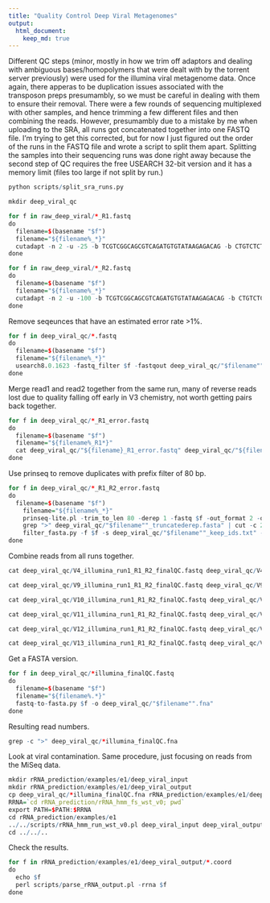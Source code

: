 ```yaml
---
title: "Quality Control Deep Viral Metagenomes"
output:
  html_document:
    keep_md: true
---
```


Different QC steps (minor, mostly in how we trim off adaptors and dealing with ambiguous bases/homopolymers that were dealt with by the torrent server previously) were used for the illumina viral metagenome data. Once again, there apperas to be duplication issues associated with the transposon preps presumambly, so we must be careful in dealing with them to ensure their removal. There were a few rounds of sequencing multiplexed with other samples, and hence trimming a few different files and then combining the reads. However, presumambly due to a mistake by me when uploading to the SRA, all runs got concatenated together into one FASTQ file. I'm trying to get this corrected, but for now I just figured out the order of the runs in the FASTQ file and wrote a script to split them apart. Splitting the samples into their sequencing runs was done right away because the second step of QC requires the free USEARCH 32-bit version and it has a memory limit (files too large if not split by run.)


```r
python scripts/split_sra_runs.py
```

```r
mkdir deep_viral_qc

for f in raw_deep_viral/*_R1.fastq
do
  filename=$(basename "$f")
  filename="${filename%_*}"
  cutadapt -n 2 -u -25 -b TCGTCGGCAGCGTCAGATGTGTATAAGAGACAG -b CTGTCTCTTATACACATCTGACGCTGCCGACGA -b GTCTCGTGGGCTCGGAGATGTGTATAAGAGACAG -b CTGTCTCTTATACACATCTCCGAGCCCACGAGAC -b AGATGTGTATAAGAGACAG -b CTGTCTCTTATACACATCT -o deep_viral_qc/"$filename""_R1_trim.fastq" $f
done

for f in raw_deep_viral/*_R2.fastq
do
  filename=$(basename "$f")
  filename="${filename%_*}"
  cutadapt -n 2 -u -100 -b TCGTCGGCAGCGTCAGATGTGTATAAGAGACAG -b CTGTCTCTTATACACATCTGACGCTGCCGACGA -b GTCTCGTGGGCTCGGAGATGTGTATAAGAGACAG -b CTGTCTCTTATACACATCTCCGAGCCCACGAGAC -b AGATGTGTATAAGAGACAG -b CTGTCTCTTATACACATCT -o deep_viral_qc/"$filename""_R2_trim.fastq" $f
done

```

Remove seqeunces that have an estimated error rate >1%.

```r
for f in deep_viral_qc/*.fastq
do
  filename=$(basename "$f")
  filename="${filename%_*}"
  usearch8.0.1623 -fastq_filter $f -fastqout deep_viral_qc/"$filename""_error.fastq" -fastq_maxns 1 -fastq_maxee_rate 0.01 -fastq_minlen 80
done
```

Merge read1 and read2 together from the same run, many of reverse reads lost due to quality falling off early in V3 chemistry, not worth getting pairs back together.

```r
for f in deep_viral_qc/*_R1_error.fastq
do
  filename=$(basename "$f")
  filename="${filename%_R1*}"
  cat deep_viral_qc/"${filename}_R1_error.fastq" deep_viral_qc/"${filename}_R2_error.fastq" > deep_viral_qc/"${filename}_R1_R2_error.fastq"
done
```

Use prinseq to remove duplicates with prefix filter of 80 bp.

```r
for f in deep_viral_qc/*_R1_R2_error.fastq
do
  filename=$(basename "$f")
	filename="${filename%_*}"
	prinseq-lite.pl -trim_to_len 80 -derep 1 -fastq $f -out_format 2 -out_good deep_viral_qc/"$filename""_truncatederep"
	grep ">" deep_viral_qc/"$filename""_truncatederep.fasta" | cut -c 2- > deep_viral_qc/"$filename""_keep_ids.txt"
	filter_fasta.py -f $f -s deep_viral_qc/"$filename""_keep_ids.txt" -o deep_viral_qc/"$filename""_finalQC.fastq"
done
```

Combine reads from all runs together.

```r
cat deep_viral_qc/V4_illumina_run1_R1_R2_finalQC.fastq deep_viral_qc/V4_illumina_run2_R1_R2_finalQC.fastq deep_viral_qc/V4_illumina_run4_R1_R2_finalQC.fastq > deep_viral_qc/V4_illumina_finalQC.fastq

cat deep_viral_qc/V9_illumina_run1_R1_R2_finalQC.fastq deep_viral_qc/V9_illumina_run2_R1_R2_finalQC.fastq deep_viral_qc/V9_illumina_run3_R1_R2_finalQC.fastq > deep_viral_qc/V9_illumina_finalQC.fastq

cat deep_viral_qc/V10_illumina_run1_R1_R2_finalQC.fastq deep_viral_qc/V10_illumina_run2_R1_R2_finalQC.fastq deep_viral_qc/V10_illumina_run3_R1_R2_finalQC.fastq deep_viral_qc/V10_illumina_run4_R1_R2_finalQC.fastq > deep_viral_qc/V10_illumina_finalQC.fastq

cat deep_viral_qc/V11_illumina_run1_R1_R2_finalQC.fastq deep_viral_qc/V11_illumina_run2_R1_R2_finalQC.fastq deep_viral_qc/V11_illumina_run4_R1_R2_finalQC.fastq > deep_viral_qc/V11_illumina_finalQC.fastq

cat deep_viral_qc/V12_illumina_run1_R1_R2_finalQC.fastq deep_viral_qc/V12_illumina_run2_R1_R2_finalQC.fastq deep_viral_qc/V12_illumina_run3_R1_R2_finalQC.fastq deep_viral_qc/V12_illumina_run4_R1_R2_finalQC.fastq > deep_viral_qc/V12_illumina_finalQC.fastq

cat deep_viral_qc/V13_illumina_run1_R1_R2_finalQC.fastq deep_viral_qc/V13_illumina_run2_R1_R2_finalQC.fastq deep_viral_qc/V13_illumina_run3_R1_R2_finalQC.fastq deep_viral_qc/V13_illumina_run4_R1_R2_finalQC.fastq > deep_viral_qc/V13_illumina_finalQC.fastq
```

Get a FASTA version.

```r
for f in deep_viral_qc/*illumina_finalQC.fastq
do
  filename=$(basename "$f")
  filename="${filename%.*}"
  fastq-to-fasta.py $f -o deep_viral_qc/"$filename"".fna"
done
```

Resulting read numbers.

```r
grep -c ">" deep_viral_qc/*illumina_finalQC.fna
```


Look at viral contamination. Same procedure, just focusing on reads from the MiSeq data.

```r
mkdir rRNA_prediction/examples/e1/deep_viral_input
mkdir rRNA_prediction/examples/e1/deep_viral_output
cp deep_viral_qc/*illumina_finalQC.fna rRNA_prediction/examples/e1/deep_viral_input/
RRNA=`cd rRNA_prediction/rRNA_hmm_fs_wst_v0; pwd`
export PATH=$PATH:$RRNA
cd rRNA_prediction/examples/e1
../../scripts/rRNA_hmm_run_wst_v0.pl deep_viral_input deep_viral_output
cd ../../..
```

Check the results.

```r
for f in rRNA_prediction/examples/e1/deep_viral_output/*.coord
do
  echo $f
  perl scripts/parse_rRNA_output.pl -rrna $f
done
```
